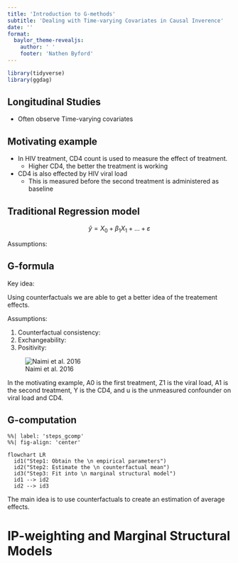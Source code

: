 ```yaml
---
title: 'Introduction to G-methods'
subtitle: 'Dealing with Time-varying Covariates in Causal Inverence'
date: ''
format: 
  baylor_theme-revealjs:
    author: ' '
    footer: 'Nathen Byford'
---
```


```r
library(tidyverse)
library(ggdag)
```


## Longitudinal Studies

- Often observe Time-varying covariates

## Motivating example

- In HIV treatment, CD4 count is used to measure the effect of treatment.
    - Higher CD4, the better the treatment is working
- CD4 is also effected by HIV viral load
    - This is measured before the second treatment is administered as baseline


## Traditional Regression model

$$
\hat{y} = X_0 + \beta_1 X_1 + ... + \varepsilon
$$

Assumptions:

## G-formula

Key idea:

Using counterfactuals we are able to get a better idea of the treatement effects.

Assumptions:

1. Counterfactual consistency:
2. Exchangeability:
3. Positivity:

![Naimi et al. 2016](Assumptions_dag.png)

::: {.notes}
In the motivating example, A0 is the first treatment, Z1 is the viral load, A1 is the second treatment, Y is the CD4, and u is the unmeasured confounder on viral load and CD4.
:::

## G-computation

```mermaid
%%| label: 'steps_gcomp'
%%| fig-align: 'center'

flowchart LR
  id1("Step1: Obtain the \n empirical parameters")
  id2("Step2: Estimate the \n counterfactual mean")
  id3("Step3: Fit into \n marginal structural model")
  id1 --> id2
  id2 --> id3
```

The main idea is to use counterfactuals to create an estimation of average effects.

# IP-weighting and Marginal Structural Models